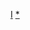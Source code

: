 {{Navbox
|name = 伊藤潤二
|title = [[伊藤润二]]
|state = {{{state|autocollapse}}}
|listclass = hlist

|group1  = 主要作品
|list1 = 
* [[富江]]（出道作）
* [[至死不渝的愛]]
* [[漩渦 (漫畫)|漩渦]]
* [[魚 (漫畫)|魚]]

|group3  = 改編作品
|list3 = 
* [[魚 (漫畫)#OVA|魚]]（OVA）
* [[世界奇妙物語 25週年春季特別篇～人氣漫畫家競賽篇～|世界奇妙物語 25週年春季特別篇]]（電視劇）
* [[伊藤潤二驚選集]]（電視動畫）
* [[聰明鎮]]（電視劇）
* [[伊藤潤二Maniac]]（Netflix動畫）
}}<includeonly>
</includeonly><noinclude>
[[Category:日本動漫導航模板‎|I]]
[[Category:伊藤潤二|*]]
{{collapsible option}}
</noinclude>